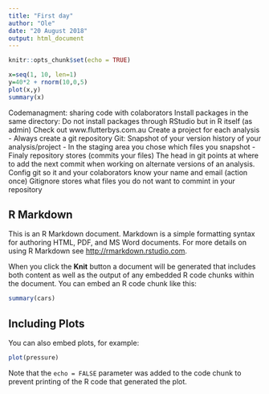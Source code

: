 ```yaml
---
title: "First day"
author: "Ole"
date: "20 August 2018"
output: html_document
---
```


```r
knitr::opts_chunk$set(echo = TRUE)
```

```r
x=seq(1, 10, len=1)
y=40*2 + rnorm(10,0,5)
plot(x,y)
summary(x)
```
Codemanagment: sharing code with colaborators
Install packages in the same directory: Do not install packages through RStudio but in R itself (as admin)
Check out www.flutterbys.com.au
Create a project for each analysis - Always create a git repository
Git: Snapshot of your version history of your analysis/project - In the staging area you chose which files you snapshot - Finaly repository stores (commits your files)
The head in git points at where to add the next commit when working on alternate versions of an analysis.
Config git so it and your colaborators know your name and email (action once)
Gitignore stores what files you do not want to commint in your repository

## R Markdown

This is an R Markdown document. Markdown is a simple formatting syntax for authoring HTML, PDF, and MS Word documents. For more details on using R Markdown see <http://rmarkdown.rstudio.com>.

When you click the **Knit** button a document will be generated that includes both content as well as the output of any embedded R code chunks within the document. You can embed an R code chunk like this:

```r
summary(cars)
```

## Including Plots

You can also embed plots, for example:

```r
plot(pressure)
```

Note that the `echo = FALSE` parameter was added to the code chunk to prevent printing of the R code that generated the plot.
